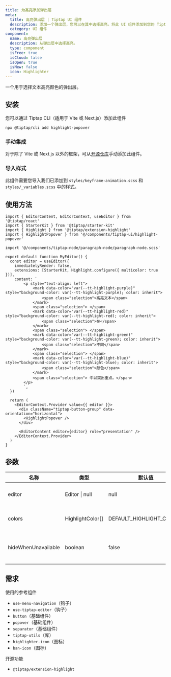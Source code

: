 ```yaml
---
title: 为高亮添加弹出层
meta:
  title: 高亮弹出层 | Tiptap UI 组件
  description: 添加一个弹出层，您可以在其中选择高亮。将此 UI 组件添加到您的 Tiptap 编辑器中。
  category: UI 组件
component:
  name: 高亮弹出层
  description: 从弹出层中选择高亮。
  type: component
  isFree: true
  isCloud: false
  isOpen: true
  isNew: false
  icon: Highlighter
---
```



一个用于选择文本高亮颜色的弹出层。

<CodeDemo
  isScrollable
  isSmall
  src="https://template.tiptap.dev/preview/tiptap-ui/highlight-popover"
/>

## 安装
您可以通过 Tiptap CLI（适用于 Vite 或 Next.js）添加此组件

```bash
npx @tiptap/cli add highlight-popover
```

### 手动集成
对于除了 Vite 或 Next.js 以外的框架，可从[开源仓库](https://github.com/ueberdosis/tiptap-ui-components/tree/main/apps/web/src/components/tiptap-ui/highlight-popover)手动添加此组件。

### 导入样式

此组件需要您导入我们已添加到 `styles/keyframe-animation.scss` 和 `styles/_variables.scss` 中的样式。

## 使用方法

```tsx
import { EditorContent, EditorContext, useEditor } from '@tiptap/react'
import { StarterKit } from '@tiptap/starter-kit'
import { Highlight } from '@tiptap/extension-highlight'
import { HighlightPopover } from '@/components/tiptap-ui/highlight-popover'

import '@/components/tiptap-node/paragraph-node/paragraph-node.scss'

export default function MyEditor() {
  const editor = useEditor({
    immediatelyRender: false,
    extensions: [StarterKit, Highlight.configure({ multicolor: true })],
    content: `
        <p style="text-align: left">
            <mark data-color="var(--tt-highlight-purple)" style="background-color: var(--tt-highlight-purple); color: inherit">
                <span class="selection">高亮文本</span>
            </mark>
            <span class="selection"> </span>
            <mark data-color="var(--tt-highlight-red)" style="background-color: var(--tt-highlight-red); color: inherit">
                <span class="selection">在</span>
            </mark>
            <span class="selection"> </span>
            <mark data-color="var(--tt-highlight-green)" style="background-color: var(--tt-highlight-green); color: inherit">
                <span class="selection">不同</span>
            </mark>
            <span class="selection"> </span>
            <mark data-color="var(--tt-highlight-blue)" style="background-color: var(--tt-highlight-blue); color: inherit">
                <span class="selection">颜色</span>
            </mark>
            <span class="selection"> 中以突出重点。</span>
        </p>
        `,
  })

  return (
    <EditorContext.Provider value={{ editor }}>
      <div className="tiptap-button-group" data-orientation="horizontal">
        <HighlightPopover />
      </div>

      <EditorContent editor={editor} role="presentation" />
    </EditorContext.Provider>
  )
}
```

## 参数

| 名称                 | 类型               | 默认值                     | 描述                                        |
| -------------------- | ------------------ | -------------------------- | ------------------------------------------- |
| editor               | Editor \| null     | null                       | Tiptap 编辑器实例                            |
| colors               | HighlightColor[]   | DEFAULT_HIGHLIGHT_COLORS   | 高亮颜色选项数组                            |
| hideWhenUnavailable  | boolean            | false                      | 弹出层是否处于浮动环境中                    |

## 需求

使用的参考组件

- `use-menu-navigation`（钩子）
- `use-tiptap-editor`（钩子）
- `button`（基础组件）
- `popover`（基础组件）
- `separator`（基础组件）
- `tiptap-utils`（库）
- `highlighter-icon`（图标）
- `ban-icon`（图标）

开源功能

- `@tiptap/extension-highlight`